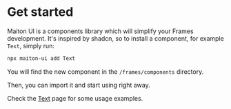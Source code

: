 # Get started

Maiton UI is a components library which will simplify your Frames development.
It's inspired by shadcn, so to install a component, for example `Text`, simply run:

```sh
npx maiton-ui add Text
```

You will find the new component in the `/frames/components` directory.

Then, you can import it and start using right away.

Check the [Text](#TODO) page for some usage examples.

